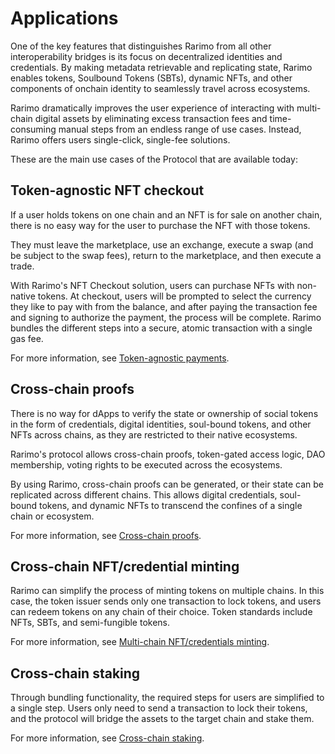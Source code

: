 ---
---

# Applications

One of the key features that distinguishes Rarimo from all other interoperability bridges is its focus on decentralized identities and credentials.
By making metadata retrievable and replicating state, Rarimo enables tokens, Soulbound Tokens (SBTs), dynamic NFTs, and other components of onchain identity to seamlessly travel across ecosystems.

Rarimo dramatically improves the user experience of interacting with multi-chain digital assets by eliminating excess transaction fees and time-consuming manual steps from an endless range of use cases.
Instead, Rarimo offers users single-click, single-fee solutions.

These are the main use cases of the Protocol that are available today:

## Token-agnostic NFT checkout

If a user holds tokens on one chain and an NFT is for sale on another chain, there is no easy way for the user to purchase the NFT with those tokens.

They must leave the marketplace, use an exchange, execute a swap (and be subject to the swap fees), return to the marketplace, and then execute a trade.

With Rarimo's NFT Checkout solution, users can purchase NFTs with non-native tokens.
At checkout, users will be prompted to select the currency they like to pay with from the balance, and after paying the transaction fee and signing to authorize the payment, the process will be complete.
Rarimo bundles the different steps into a secure, atomic transaction with a single gas fee.

For more information, see [Token-agnostic payments](./applications/settlement-integration).

## Cross-chain proofs

There is no way for dApps to verify the state or ownership of social tokens in the form of credentials, digital identities, soul-bound tokens, and other NFTs across chains, as they are restricted to their native ecosystems.

Rarimo's protocol allows cross-chain proofs, token-gated access logic, DAO membership, voting rights to be executed across the ecosystems.

By using Rarimo, cross-chain proofs can be generated, or their state can be replicated across different chains.
This allows digital credentials, soul-bound tokens, and dynamic NFTs to transcend the confines of a single chain or ecosystem.

For more information, see [Cross-chain proofs](./applications/cross-chain-proofs).

## Cross-chain NFT/credential minting

Rarimo can simplify the process of minting tokens on multiple chains.
In this case, the token issuer sends only one transaction to lock tokens, and users can redeem tokens on any chain of their choice.
Token standards include NFTs, SBTs, and semi-fungible tokens.

For more information, see [Multi-chain NFT/credentials minting](./applications/cross-chain-minting).

## Cross-chain staking

Through bundling functionality, the required steps for users are simplified to a single step.
Users only need to send a transaction to lock their tokens, and the protocol will bridge the assets to the
target chain and stake them.

For more information, see [Cross-chain staking](./applications/cross-chain-staking).
